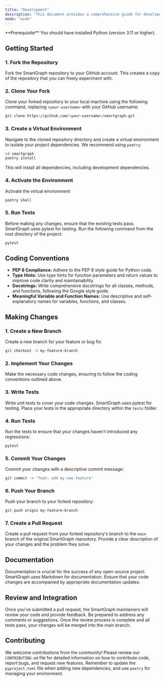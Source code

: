```yaml
---
title: "Development"
description: "This document provides a comprehensive guide for developers who want to contribute to the SmartGraph library. It covers setting up your development environment, coding conventions, testing procedures, and other relevant information."
mode: "wide"
---
```


<Info>
  **Prerequisite** You should have installed Python (version 3.11 or higher).
</Info>

## Getting Started

### 1. Fork the Repository

Fork the SmartGraph repository to your GitHub account. This creates a copy of the repository that you can freely experiment with.

### 2. Clone Your Fork

Clone your forked repository to your local machine using the following command, replacing `<your-username>` with your GitHub username:

```bash
git clone https://github.com/<your-username>/smartgraph.git
```

### 3. Create a Virtual Environment

Navigate to the cloned repository directory and create a virtual environment to isolate your project dependencies. We recommend using `poetry`:

```bash
cd smartgraph
poetry install
```

This will install all dependencies, including development dependencies.

### 4. Activate the Environment

Activate the virtual environment:

```bash
poetry shell
```

### 5. Run Tests

Before making any changes, ensure that the existing tests pass. SmartGraph uses pytest for testing. Run the following command from the root directory of the project:

```bash
pytest
```

## Coding Conventions

- **PEP 8 Compliance:** Adhere to the PEP 8 style guide for Python code.
- **Type Hints:** Use type hints for function parameters and return values to improve code clarity and maintainability.
- **Docstrings:** Write comprehensive docstrings for all classes, methods, and functions, following the Google style guide.
- **Meaningful Variable and Function Names:** Use descriptive and self-explanatory names for variables, functions, and classes.

## Making Changes

### 1. Create a New Branch

Create a new branch for your feature or bug fix:

```bash
git checkout -b my-feature-branch
```

### 2. Implement Your Changes

Make the necessary code changes, ensuring to follow the coding conventions outlined above.

### 3. Write Tests

Write unit tests to cover your code changes. SmartGraph uses pytest for testing. Place your tests in the appropriate directory within the `tests` folder.

### 4. Run Tests

Run the tests to ensure that your changes haven't introduced any regressions:

```bash
pytest
```

### 5. Commit Your Changes

Commit your changes with a descriptive commit message:

```bash
git commit -m "feat: add my new feature"
```

### 6. Push Your Branch

Push your branch to your forked repository:

```bash
git push origin my-feature-branch
```

### 7. Create a Pull Request

Create a pull request from your forked repository's branch to the `main` branch of the original SmartGraph repository. Provide a clear description of your changes and the problem they solve.

## Documentation

Documentation is crucial for the success of any open-source project. SmartGraph uses Markdown for documentation. Ensure that your code changes are accompanied by appropriate documentation updates.

## Review and Integration

Once you've submitted a pull request, the SmartGraph maintainers will review your code and provide feedback. Be prepared to address any comments or suggestions. Once the review process is complete and all tests pass, your changes will be merged into the main branch.

## Contributing

We welcome contributions from the community! Please review our `CONTRIBUTING.md` file for detailed information on how to contribute code, report bugs, and request new features. Remember to update the `pyproject.toml` file when adding new dependencies, and use `poetry` for managing your environment.
